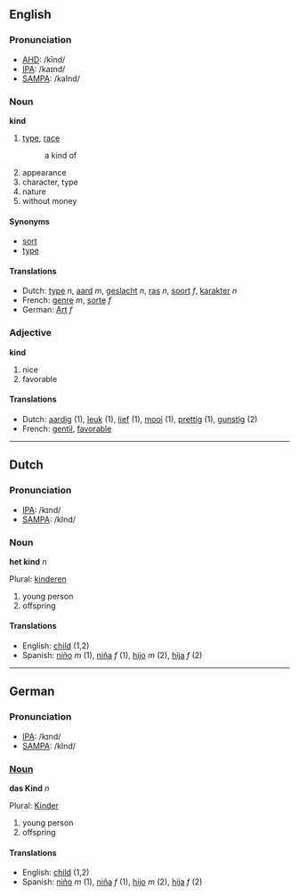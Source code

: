 ==English==
===Pronunciation===
*[[w:AHD|AHD]]: /kīnd/
*[[w:IPA|IPA]]: /kaɪnd/
*[[w:SAMPA|SAMPA]]: /kaInd/

===Noun===

'''kind'''

#[[type]], [[race]]
#: a kind of
#appearance
#character, type
#nature
#without money

====Synonyms====
*[[sort]]
*[[type]]

====Translations====
*Dutch: [[type]] ''n'', [[aard]] ''m'', [[geslacht]] ''n'', [[ras]] ''n'', [[soort]] ''f'', [[karakter]] ''n''
*French: [[genre]] ''m'', [[sorte]] ''f''
*German: [[Art]] ''f''

===Adjective===

'''kind'''

#nice
#favorable

====Translations====
*Dutch: [[aardig]] (1), [[leuk]] (1), [[lief]] (1), [[mooi]] (1), [[prettig]] (1), [[gunstig]] (2)
*French: [[gentil]], [[favorable]]

----

==Dutch==

===Pronunciation===
*[[w:IPA|IPA]]: /kɪnd/
*[[w:SAMPA|SAMPA]]: /kInd/

===Noun===

'''het kind''' ''n''

Plural: [[kinderen]]

#young person
#offspring

====Translations====
*English: [[child]] (1,2)
*Spanish: [[niño]] ''m'' (1), [[niña]] ''f'' (1), [[hijo]] ''m'' (2), [[hija]] ''f'' (2)

----

==German==

===Pronunciation===
*[[w:IPA|IPA]]: /kɪnd/
*[[w:SAMPA|SAMPA]]: /kInd/

===[[Noun]]===

'''das Kind''' ''n''

Plural: [[Kinder]]

#young person
#offspring

====Translations====
*English: [[child]] (1,2)
*Spanish: [[niño]] ''m'' (1), [[niña]] ''f'' (1), [[hijo]] ''m'' (2), [[hija]] ''f'' (2)